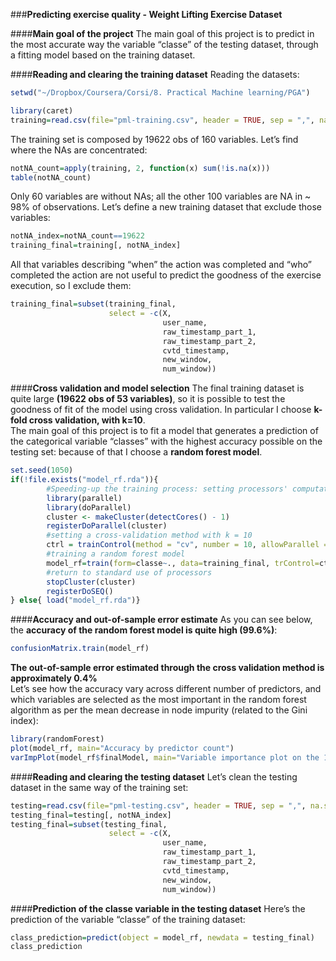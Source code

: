 ###**Predicting exercise quality - Weight Lifting Exercise Dataset**

####**Main goal of the project**
The main goal of this project is to predict in the most accurate way the variable "classe" of the testing dataset, through a fitting model based on the training dataset.  

####**Reading and clearing the training dataset**
Reading the datasets:  
```r
setwd("~/Dropbox/Coursera/Corsi/8. Practical Machine learning/PGA")
```
```r
library(caret)
training=read.csv(file="pml-training.csv", header = TRUE, sep = ",", na.strings = c("", "NA", "#DIV/0!"))
```
The training set is composed by 19622 obs of 160 variables. Let's find where the NAs are concentrated:
```r
notNA_count=apply(training, 2, function(x) sum(!is.na(x)))
table(notNA_count)
```
Only 60 variables are without NAs; all the other 100 variables are NA in ~ 98% of observations. Let's define a new training dataset that exclude those variables:  
```r
notNA_index=notNA_count==19622
training_final=training[, notNA_index]
```
All that variables describing "when" the action was completed and "who" completed the action are not useful to predict the goodness of the exercise execution, so I exclude them:  
```r
training_final=subset(training_final,
                      select = -c(X,
                                  user_name,
                                  raw_timestamp_part_1,
                                  raw_timestamp_part_2,
                                  cvtd_timestamp,
                                  new_window,
                                  num_window))
```

####**Cross validation and model selection**
The final training dataset is quite large **(19622 obs of 53 variables)**, so it is possible to test the goodness of fit of the model using cross validation. In particular I choose **k-fold cross validation, with k=10**.  
The main goal of this project is to fit a model that generates a prediction of the categorical variable "classes" with the highest accuracy possible on the testing set: because of that I choose a **random forest model**.
```r
set.seed(1050)
if(!file.exists("model_rf.rda")){
        #Speeding-up the training process: setting processors' computational power to be used in parallel
        library(parallel)
        library(doParallel)
        cluster <- makeCluster(detectCores() - 1)
        registerDoParallel(cluster)
        #setting a cross-validation method with k = 10
        ctrl = trainControl(method = "cv", number = 10, allowParallel = TRUE)
        #training a random forest model
        model_rf=train(form=classe~., data=training_final, trControl=ctrl)
        #return to standard use of processors
        stopCluster(cluster)
        registerDoSEQ()    
} else{ load("model_rf.rda")}
```

####**Accuracy and out-of-sample error estimate**
As you can see below, the **accuracy of the random forest model is quite high (99.6%)**:
```r
confusionMatrix.train(model_rf)
```
**The out-of-sample error estimated through the cross validation method is approximately 0.4%**  
Let's see how the accuracy vary across different number of predictors, and which variables are selected as the most important in the random forest algorithm as per the mean decrease in node impurity (related to the Gini index):  
```r
library(randomForest)
plot(model_rf, main="Accuracy by predictor count")
varImpPlot(model_rf$finalModel, main="Variable importance plot on the 10 most important variables", sort=TRUE, n.var=10)
```

####**Reading and clearing the testing dataset**
Let's clean the testing dataset in the same way of the training set:
```r
testing=read.csv(file="pml-testing.csv", header = TRUE, sep = ",", na.strings = c("", "NA", "#DIV/0!"))
testing_final=testing[, notNA_index]
testing_final=subset(testing_final,
                      select = -c(X,
                                  user_name,
                                  raw_timestamp_part_1,
                                  raw_timestamp_part_2,
                                  cvtd_timestamp,
                                  new_window,
                                  num_window))
```

####**Prediction of the classe variable in the testing dataset**
Here's the prediction of the variable "classe" of the training dataset:
```r
class_prediction=predict(object = model_rf, newdata = testing_final)
class_prediction
```
